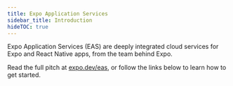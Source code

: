 ```yaml
---
title: Expo Application Services
sidebar_title: Introduction
hideTOC: true
---
```



Expo Application Services (EAS) are deeply integrated cloud services for Expo and React Native apps, from the team behind Expo.

Read the full pitch at [expo.dev/eas](https://expo.dev/eas), or follow the links below to learn how to get started.

<BoxLink
  title="EAS Build"
  description="Compile and sign Android/iOS apps with custom native code in the cloud. Learn more."
  href="/build/introduction"
  Icon={BuildIcon}
/>

<BoxLink
  title="EAS Submit"
  description="Upload your app to the Apple App Store or Google Play Store from the cloud with one CLI command. Learn more."
  href="/submit/introduction"
  Icon={StoreIcon}
/>

<BoxLink
  title="EAS Update"
  description="Address small bugs and push quick fixes directly to end-users. Learn more."
  href="/eas-update/introduction"
  Icon={UpdateIcon}
/>

<BoxLink
  title="EAS Metadata (In Beta)"
  description="Upload all app store information required to get your app published. Learn more."
  href="/eas/metadata/"
/>
